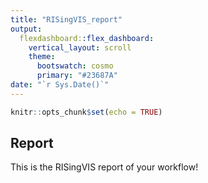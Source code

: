 ```yaml
---
title: "RISingVIS_report"
output: 
  flexdashboard::flex_dashboard:
    vertical_layout: scroll
    theme:
      bootswatch: cosmo
      primary: "#23687A"
date: "`r Sys.Date()`"
---
```


```r
knitr::opts_chunk$set(echo = TRUE)
```

## Report

This is the RISingVIS report of your workflow!
